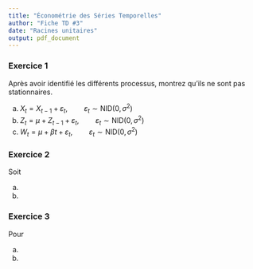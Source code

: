 ```yaml
---
title: "Économétrie des Séries Temporelles"
author: "Fiche TD #3"
date: "Racines unitaires"
output: pdf_document
---
```


### Exercice 1

  Après avoir identifié les différents processus, montrez qu'ils ne sont pas stationnaires.

  (a) $X_t = X_{t-1} + \varepsilon_t, \quad\quad \varepsilon_t\sim\mathsf{NID}(0,\sigma^2)$
  (b) $Z_t = \mu + Z_{t-1} + \varepsilon_t, \quad\quad \varepsilon_t\sim\mathsf{NID}(0,\sigma^2)$
  (c) $W_t = \mu + \beta t + \varepsilon_t, \quad\quad \varepsilon_t\sim\mathsf{NID}(0,\sigma^2)$

### Exercice 2 

Soit 

  (a) 
  (b) 

### Exercice 3

Pour 

  (a) 
  (b) 

